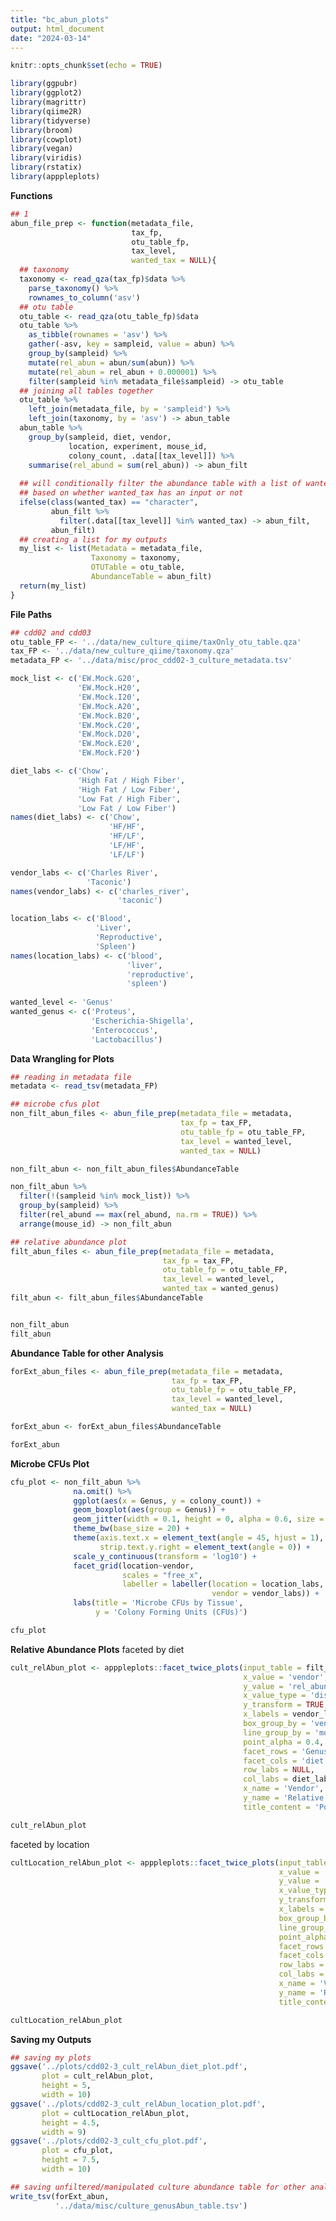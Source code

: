 ```yaml
---
title: "bc_abun_plots"
output: html_document
date: "2024-03-14"
---
```


```r
knitr::opts_chunk$set(echo = TRUE)
```

```r
library(ggpubr)
library(ggplot2)
library(magrittr)
library(qiime2R)
library(tidyverse)
library(broom)
library(cowplot)
library(vegan)
library(viridis)
library(rstatix)
library(apppleplots)
```

**Functions**
```r
## 1
abun_file_prep <- function(metadata_file,
                           tax_fp,
                           otu_table_fp,
                           tax_level,
                           wanted_tax = NULL){
  ## taxonomy
  taxonomy <- read_qza(tax_fp)$data %>% 
    parse_taxonomy() %>% 
    rownames_to_column('asv')
  ## otu table 
  otu_table <- read_qza(otu_table_fp)$data
  otu_table %>% 
    as_tibble(rownames = 'asv') %>% 
    gather(-asv, key = sampleid, value = abun) %>% 
    group_by(sampleid) %>% 
    mutate(rel_abun = abun/sum(abun)) %>% 
    mutate(rel_abun = rel_abun + 0.000001) %>% 
    filter(sampleid %in% metadata_file$sampleid) -> otu_table
  ## joining all tables together 
  otu_table %>% 
    left_join(metadata_file, by = 'sampleid') %>% 
    left_join(taxonomy, by = 'asv') -> abun_table
  abun_table %>% 
    group_by(sampleid, diet, vendor,
             location, experiment, mouse_id,
             colony_count, .data[[tax_level]]) %>% 
    summarise(rel_abund = sum(rel_abun)) -> abun_filt 
  
  ## will conditionally filter the abundance table with a list of wanted microbes or not 
  ## based on whether wanted_tax has an input or not
  ifelse(class(wanted_tax) == "character",
         abun_filt %>% 
           filter(.data[[tax_level]] %in% wanted_tax) -> abun_filt,
         abun_filt)
  ## creating a list for my outputs
  my_list <- list(Metadata = metadata_file,
                  Taxonomy = taxonomy,
                  OTUTable = otu_table,
                  AbundanceTable = abun_filt)
  return(my_list)
}
```

**File Paths**
```r
## cdd02 and cdd03 
otu_table_FP <- '../data/new_culture_qiime/taxOnly_otu_table.qza'
tax_FP <- '../data/new_culture_qiime/taxonomy.qza'
metadata_FP <- '../data/misc/proc_cdd02-3_culture_metadata.tsv'

mock_list <- c('EW.Mock.G20',
               'EW.Mock.H20',
               'EW.Mock.I20',
               'EW.Mock.A20',
               'EW.Mock.B20',
               'EW.Mock.C20',
               'EW.Mock.D20',
               'EW.Mock.E20',
               'EW.Mock.F20')

diet_labs <- c('Chow',
               'High Fat / High Fiber',
               'High Fat / Low Fiber',
               'Low Fat / High Fiber',
               'Low Fat / Low Fiber')
names(diet_labs) <- c('Chow',
                      'HF/HF',
                      'HF/LF',
                      'LF/HF',
                      'LF/LF')

vendor_labs <- c('Charles River',
                 'Taconic')
names(vendor_labs) <- c('charles_river',
                        'taconic')

location_labs <- c('Blood',
                   'Liver',
                   'Reproductive',
                   'Spleen')
names(location_labs) <- c('blood',
                          'liver',
                          'reproductive',
                          'spleen')
  
wanted_level <- 'Genus'
wanted_genus <- c('Proteus', 
                  'Escherichia-Shigella',
                  'Enterococcus',
                  'Lactobacillus')
```

**Data Wrangling for Plots**
```r
## reading in metadata file
metadata <- read_tsv(metadata_FP)

## microbe cfus plot
non_filt_abun_files <- abun_file_prep(metadata_file = metadata,
                                      tax_fp = tax_FP,
                                      otu_table_fp = otu_table_FP,
                                      tax_level = wanted_level,
                                      wanted_tax = NULL)

non_filt_abun <- non_filt_abun_files$AbundanceTable

non_filt_abun %>% 
  filter(!(sampleid %in% mock_list)) %>% 
  group_by(sampleid) %>% 
  filter(rel_abund == max(rel_abund, na.rm = TRUE)) %>% 
  arrange(mouse_id) -> non_filt_abun

## relative abundance plot 
filt_abun_files <- abun_file_prep(metadata_file = metadata,
                                  tax_fp = tax_FP,
                                  otu_table_fp = otu_table_FP,
                                  tax_level = wanted_level,
                                  wanted_tax = wanted_genus)
filt_abun <- filt_abun_files$AbundanceTable


non_filt_abun
filt_abun
```
**Abundance Table for other Analysis**
```r
forExt_abun_files <- abun_file_prep(metadata_file = metadata,
                                    tax_fp = tax_FP,
                                    otu_table_fp = otu_table_FP,
                                    tax_level = wanted_level,
                                    wanted_tax = NULL)

forExt_abun <- forExt_abun_files$AbundanceTable

forExt_abun
```

**Microbe CFUs Plot**
```r
cfu_plot <- non_filt_abun %>% 
              na.omit() %>% 
              ggplot(aes(x = Genus, y = colony_count)) +
              geom_boxplot(aes(group = Genus)) +
              geom_jitter(width = 0.1, height = 0, alpha = 0.6, size = 2) +
              theme_bw(base_size = 20) +
              theme(axis.text.x = element_text(angle = 45, hjust = 1),
                    strip.text.y.right = element_text(angle = 0)) +
              scale_y_continuous(transform = 'log10') +
              facet_grid(location~vendor,
                         scales = "free_x",
                         labeller = labeller(location = location_labs,
                                             vendor = vendor_labs)) +
              labs(title = 'Microbe CFUs by Tissue',
                   y = 'Colony Forming Units (CFUs)')

cfu_plot
```

**Relative Abundance Plots**
faceted by diet 
```r
cult_relAbun_plot <- apppleplots::facet_twice_plots(input_table = filt_abun,
                                                    x_value = 'vendor',
                                                    y_value = 'rel_abund',
                                                    x_value_type = 'discrete',
                                                    y_transform = TRUE,
                                                    x_labels = vendor_labs,
                                                    box_group_by = 'vendor',
                                                    line_group_by = 'mouse_id',
                                                    point_alpha = 0.4,
                                                    facet_rows = 'Genus',
                                                    facet_cols = 'diet',
                                                    row_labs = NULL,
                                                    col_labs = diet_labs,
                                                    x_name = 'Vendor',
                                                    y_name = 'Relative Abundance (log10)',
                                                    title_content = 'Positive Culture Relative Abundance by Diet')

cult_relAbun_plot
```
faceted by location
```r
cultLocation_relAbun_plot <- apppleplots::facet_twice_plots(input_table = filt_abun,
                                                            x_value = 'vendor',
                                                            y_value = 'rel_abund',
                                                            x_value_type = 'discrete',
                                                            y_transform = TRUE,
                                                            x_labels = vendor_labs,
                                                            box_group_by = 'vendor',
                                                            line_group_by = 'mouse_id',
                                                            point_alpha = 0.4,
                                                            facet_rows = 'Genus',
                                                            facet_cols = 'location',
                                                            row_labs = NULL,
                                                            col_labs = location_labs,
                                                            x_name = 'Vendor',
                                                            y_name = 'Relative Abundance (log10)',
                                                            title_content = 'Positive Culture Relative Abundance by Tissue')

cultLocation_relAbun_plot
```

**Saving my Outputs**
```r
## saving my plots
ggsave('../plots/cdd02-3_cult_relAbun_diet_plot.pdf',
       plot = cult_relAbun_plot,
       height = 5,
       width = 10)
ggsave('../plots/cdd02-3_cult_relAbun_location_plot.pdf',
       plot = cultLocation_relAbun_plot,
       height = 4.5,
       width = 9)
ggsave('../plots/cdd02-3_cult_cfu_plot.pdf',
       plot = cfu_plot,
       height = 7.5,
       width = 10)

## saving unfiltered/manipulated culture abundance table for other analysis
write_tsv(forExt_abun,
          '../data/misc/culture_genusAbun_table.tsv')
```
